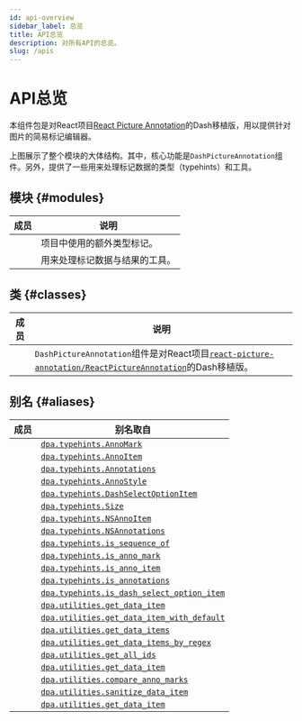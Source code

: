 ```yaml
---
id: api-overview
sidebar_label: 总览
title: API总览
description: 对所有API的总览。
slug: /apis
---
```




# API总览

<APITopBar type="package" source="." />

本组件包是对React项目[React Picture Annotation<IconExternalLink/>][git-react-picture-annotation]的Dash移植版，用以提供针对图片的简易标记编辑器。

<div className="mb-default">
  <ThemedImage
    alt="Docusaurus themed image"
    sources={{
      light: useBaseUrl("/img/overview-light.svg"),
      dark: useBaseUrl("/img/overview-dark.svg"),
    }}
  />
</div>

上图展示了整个模块的大体结构。其中，核心功能是`DashPictureAnnotation`组件。另外，提供了一些用来处理标记数据的类型（typehints）和工具。

## 模块 {#modules}

|                                            成员                                            | <center>说明</center>          |
| :----------------------------------------------------------------------------------------: | :----------------------------- |
| [<IconObjType type="module" hasText={true} text="typehints"/>](./apis/typehints/index.mdx) | 项目中使用的额外类型标记。     |
| [<IconObjType type="module" hasText={true} text="utilities"/>](./apis/utilities/index.mdx) | 用来处理标记数据与结果的工具。 |

## 类 {#classes}

|                                                    成员                                                     | <center>说明</center>                                                                                                                                           |
| :---------------------------------------------------------------------------------------------------------: | :-------------------------------------------------------------------------------------------------------------------------------------------------------------- |
| [<IconObjType type="class" hasText={true} text="DashPictureAnnotation"/>](./apis/DashPictureAnnotation.mdx) | `DashPictureAnnotation`组件是对React项目[`react-picture-annotation/ReactPictureAnnotation`<IconExternalLink/>][link-react-picture-annotation]的Dash移植版。 |

## 别名 {#aliases}

|                                    成员                                     | <center>别名取自</center>                                                                     |
| :-------------------------------------------------------------------------: | :-------------------------------------------------------------------------------------------- |
|          <IconObjType type="type" hasText={true} text="AnnoMark"/>          | [`dpa.typehints.AnnoMark`](./apis/typehints/AnnoMark.mdx)                                     |
|          <IconObjType type="type" hasText={true} text="AnnoItem"/>          | [`dpa.typehints.AnnoItem`](./apis/typehints/AnnoItem.mdx)                                     |
|        <IconObjType type="type" hasText={true} text="Annotations"/>         | [`dpa.typehints.Annotations`](./apis/typehints/Annotations.mdx)                               |
|         <IconObjType type="type" hasText={true} text="AnnoStyle"/>          | [`dpa.typehints.AnnoStyle`](./apis/typehints/AnnoStyle.mdx)                                   |
|    <IconObjType type="type" hasText={true} text="DashSelectOptionItem"/>    | [`dpa.typehints.DashSelectOptionItem`](./apis/typehints/DashSelectOptionItem.mdx)             |
|            <IconObjType type="type" hasText={true} text="Size"/>            | [`dpa.typehints.Size`](./apis/typehints/Size.mdx)                                             |
|         <IconObjType type="type" hasText={true} text="NSAnnoItem"/>         | [`dpa.typehints.NSAnnoItem`](./apis/typehints/NSAnnoItem.mdx)                                 |
|       <IconObjType type="type" hasText={true} text="NSAnnotations"/>        | [`dpa.typehints.NSAnnotations`](./apis/typehints/NSAnnotations.mdx)                           |
|       <IconObjType type="func" hasText={true} text="is_sequence_of"/>       | [`dpa.typehints.is_sequence_of`](./apis/typehints/is_sequence_of.mdx)                         |
|        <IconObjType type="func" hasText={true} text="is_anno_mark"/>        | [`dpa.typehints.is_anno_mark`](./apis/typehints/is_anno_mark.mdx)                             |
|        <IconObjType type="func" hasText={true} text="is_anno_item"/>        | [`dpa.typehints.is_anno_item`](./apis/typehints/is_anno_item.mdx)                             |
|       <IconObjType type="func" hasText={true} text="is_annotations"/>       | [`dpa.typehints.is_annotations`](./apis/typehints/is_annotations.mdx)                         |
| <IconObjType type="func" hasText={true} text="is_dash_select_option_item"/> | [`dpa.typehints.is_dash_select_option_item`](./apis/typehints/is_dash_select_option_item.mdx) |
|       <IconObjType type="func" hasText={true} text="get_data_item"/>        | [`dpa.utilities.get_data_item`](./apis/utilities/get_data_item.mdx)                           |
| <IconObjType type="func" hasText={true} text="get_data_item_with_default"/> | [`dpa.utilities.get_data_item_with_default`](./apis/utilities/get_data_item_with_default.mdx) |
|       <IconObjType type="func" hasText={true} text="get_data_items"/>       | [`dpa.utilities.get_data_items`](./apis/utilities/get_data_items.mdx)                         |
|  <IconObjType type="func" hasText={true} text="get_data_items_by_regex"/>   | [`dpa.utilities.get_data_items_by_regex`](./apis/utilities/get_data_items_by_regex.mdx)       |
|        <IconObjType type="func" hasText={true} text="get_all_ids"/>         | [`dpa.utilities.get_all_ids`](./apis/utilities/get_all_ids.mdx)                               |
|      <IconObjType type="func" hasText={true} text="get_all_comments"/>      | [`dpa.utilities.get_data_item`](./apis/utilities/get_all_comments.mdx)                        |
|     <IconObjType type="func" hasText={true} text="compare_anno_marks"/>     | [`dpa.utilities.compare_anno_marks`](./apis/utilities/compare_anno_marks.mdx)                 |
|     <IconObjType type="func" hasText={true} text="sanitize_data_item"/>     | [`dpa.utilities.sanitize_data_item`](./apis/utilities/sanitize_data_item.mdx)                 |
|       <IconObjType type="func" hasText={true} text="sanitize_data"/>        | [`dpa.utilities.get_data_item`](./apis/utilities/sanitize_data.mdx)                           |

[git-react-picture-annotation]: https://github.com/Kunduin/react-picture-annotation
[link-react-picture-annotation]: https://github.com/Kunduin/react-picture-annotation/blob/master/src/ReactPictureAnnotation.tsx
